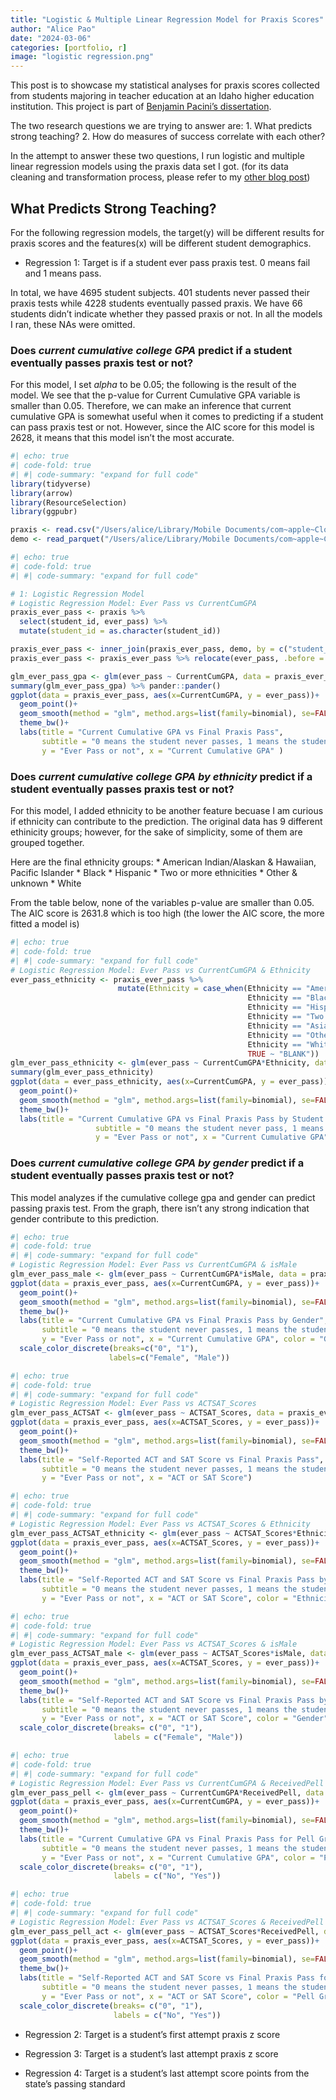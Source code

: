 ```yaml
---
title: "Logistic & Multiple Linear Regression Model for Praxis Scores"
author: "Alice Pao"
date: "2024-03-06"
categories: [portfolio, r]
image: "logistic regression.png"
---
```


This post is to showcase my statistical analyses for praxis scores collected from students majoring in teacher education at an Idaho higher education institution. This project is part of [Benjamin Pacini's dissertation](https://sites.google.com/view/benjamin-pacini/dissertation/methodology). 

The two research questions we are trying to answer are: 
1. What predicts strong teaching? 
2. How do measures of success correlate with each other? 

In the attempt to answer these two questions, I run logistic and multiple linear regression models using the praxis data set I got. (for its data cleaning and transformation process, please refer to my [other blog post]())

## What Predicts Strong Teaching? 

For the following regression models, the target(y) will be different results for praxis scores and the features(x) will be different student demographics. 

* Regression 1: Target is if a student ever pass praxis test. 0 means fail and 1 means pass. 

In total, we have 4695 student subjects. 401 students never passed their praxis tests while 4228 students eventually passed praxis. We have 66 students didn't indicate whether they passed praxis or not. In all the models I ran, these NAs were omitted. 

### Does *current cumulative college GPA* predict if a student eventually passes praxis test or not? 
For this model, I set *alpha* to be 0.05; the following is the result of the model. We see that the p-value for Current Cumulative GPA variable is smaller than 0.05. Therefore, we can make an inference that current cumulative GPA is somewhat useful when it comes to predicting if a student can pass praxis test or not. However, since the AIC score for this model is 2628, it means that this model isn't the most accurate.
```r
#| echo: true
#| code-fold: true
#| #| code-summary: "expand for full code"
library(tidyverse)
library(arrow)
library(ResourceSelection)
library(ggpubr)

praxis <- read.csv("/Users/alice/Library/Mobile Documents/com~apple~CloudDocs/Portfolio/Data Science Blog/blog/posts/regression_model/final_praxis.csv", header = TRUE, stringsAsFactors = TRUE)
demo <- read_parquet("/Users/alice/Library/Mobile Documents/com~apple~CloudDocs/Portfolio/Data Science Blog/blog/posts/regression_model/All_teacher_info.parquet")
```

```r
#| echo: true
#| code-fold: true
#| #| code-summary: "expand for full code"

# 1: Logistic Regression Model 
# Logistic Regression Model: Ever Pass vs CurrentCumGPA
praxis_ever_pass <- praxis %>% 
  select(student_id, ever_pass) %>% 
  mutate(student_id = as.character(student_id))

praxis_ever_pass <- inner_join(praxis_ever_pass, demo, by = c("student_id" = "StudentID"))
praxis_ever_pass <- praxis_ever_pass %>% relocate(ever_pass, .before = "student_id") %>% unique()

glm_ever_pass_gpa <- glm(ever_pass ~ CurrentCumGPA, data = praxis_ever_pass, family = binomial)
summary(glm_ever_pass_gpa) %>% pander::pander()
ggplot(data = praxis_ever_pass, aes(x=CurrentCumGPA, y = ever_pass))+
  geom_point()+
  geom_smooth(method = "glm", method.args=list(family=binomial), se=FALSE)+
  theme_bw()+
  labs(title = "Current Cumulative GPA vs Final Praxis Pass", 
       subtitle = "0 means the student never passes, 1 means the student passes", 
       y = "Ever Pass or not", x = "Current Cumulative GPA" )
```

### Does *current cumulative college GPA by ethnicity* predict if a student eventually passes praxis test or not? 
For this model, I added ethnicity to be another feature becuase I am curious if ethnicity can contribute to the prediction. The original data has 9 different ethinicity groups; however, for the sake of simplicity, some of them are grouped together. 

Here are the final ethnicity groups: 
* American Indian/Alaskan & Hawaiian, Pacific Islander
* Black
* Hispanic
* Two or more ethnicities
* Other & unknown
* White

From the table below, none of the variables p-value are smaller than 0.05. The AIC score is 2631.8 which is too high (the lower the AIC score, the more fitted a model is)
```r
#| echo: true
#| code-fold: true
#| #| code-summary: "expand for full code"
# Logistic Regression Model: Ever Pass vs CurrentCumGPA & Ethnicity
ever_pass_ethnicity <- praxis_ever_pass %>% 
                        mutate(Ethnicity = case_when(Ethnicity == "American Indian/Alaskan" | Ethnicity == "Hawaiian, Pacific Island" ~ "American Indian/Alaskan & Hawaiian, Pacific Islander", 
                                                     Ethnicity == "Black" ~ "Black", 
                                                     Ethnicity == "Hispanic, Latino" ~ "Hispanic", 
                                                     Ethnicity == "Two or More Ethnicities" ~ "Two or More Ethnicities", 
                                                     Ethnicity == "Asian" ~ "Asian", 
                                                     Ethnicity == "Other" | Ethnicity == "Unknown" ~ "Other & Unknown", 
                                                     Ethnicity == "White" ~ "White", 
                                                     TRUE ~ "BLANK"))
glm_ever_pass_ethnicity <- glm(ever_pass ~ CurrentCumGPA*Ethnicity, data = ever_pass_ethnicity, family = binomial)
summary(glm_ever_pass_ethnicity)
ggplot(data = ever_pass_ethnicity, aes(x=CurrentCumGPA, y = ever_pass))+
  geom_point()+
  geom_smooth(method = "glm", method.args=list(family=binomial), se=FALSE, aes(color =Ethnicity))+
  theme_bw()+
  labs(title = "Current Cumulative GPA vs Final Praxis Pass by Student's Ethnicity", 
                   subtitle = "0 means the student never pass, 1 means the student passes", 
                   y = "Ever Pass or not", x = "Current Cumulative GPA" )
```

### Does *current cumulative college GPA by gender* predict if a student eventually passes praxis test or not? 

This model analyzes if the cumulative college gpa and gender can predict passing praxis test. From the graph, there isn't any strong indication that gender contribute to this prediction. 

```r
#| echo: true
#| code-fold: true
#| #| code-summary: "expand for full code"
# Logistic Regression Model: Ever Pass vs CurrentCumGPA & isMale
glm_ever_pass_male <- glm(ever_pass ~ CurrentCumGPA*isMale, data = praxis_ever_pass, family = binomial)
ggplot(data = praxis_ever_pass, aes(x=CurrentCumGPA, y = ever_pass))+
  geom_point()+
  geom_smooth(method = "glm", method.args=list(family=binomial), se=FALSE, aes(color =as.factor(isMale)))+
  theme_bw()+
  labs(title = "Current Cumulative GPA vs Final Praxis Pass by Gender", 
       subtitle = "0 means the student never passes, 1 means the student passes", 
       y = "Ever Pass or not", x = "Current Cumulative GPA", color = "Gender")+
  scale_color_discrete(breaks=c("0", "1"),
                      labels=c("Female", "Male"))
```


```r
#| echo: true
#| code-fold: true
#| #| code-summary: "expand for full code"
# Logistic Regression Model: Ever Pass vs ACTSAT_Scores
glm_ever_pass_ACTSAT <- glm(ever_pass ~ ACTSAT_Scores, data = praxis_ever_pass, family = binomial)
ggplot(data = praxis_ever_pass, aes(x=ACTSAT_Scores, y = ever_pass))+
  geom_point()+
  geom_smooth(method = "glm", method.args=list(family=binomial), se=FALSE)+
  theme_bw()+
  labs(title = "Self-Reported ACT and SAT Score vs Final Praxis Pass", 
       subtitle = "0 means the student never passes, 1 means the student passes", 
       y = "Ever Pass or not", x = "ACT or SAT Score")
```

```r
#| echo: true
#| code-fold: true
#| #| code-summary: "expand for full code"
# Logistic Regression Model: Ever Pass vs ACTSAT_Scores & Ethnicity
glm_ever_pass_ACTSAT_ethnicity <- glm(ever_pass ~ ACTSAT_Scores*Ethnicity, data = praxis_ever_pass, family = binomial)
ggplot(data = praxis_ever_pass, aes(x=ACTSAT_Scores, y = ever_pass))+
  geom_point()+
  geom_smooth(method = "glm", method.args=list(family=binomial), se=FALSE, aes(color = Ethnicity))+
  theme_bw()+
  labs(title = "Self-Reported ACT and SAT Score vs Final Praxis Pass by Ethnicity", 
       subtitle = "0 means the student never passes, 1 means the student passes", 
       y = "Ever Pass or not", x = "ACT or SAT Score", color = "Ethnicity")
```

```r
#| echo: true
#| code-fold: true
#| #| code-summary: "expand for full code"
# Logistic Regression Model: Ever Pass vs ACTSAT_Scores & isMale
glm_ever_pass_ACTSAT_male <- glm(ever_pass ~ ACTSAT_Scores*isMale, data = praxis_ever_pass, family = binomial)
ggplot(data = praxis_ever_pass, aes(x=ACTSAT_Scores, y = ever_pass))+
  geom_point()+
  geom_smooth(method = "glm", method.args=list(family=binomial), se=FALSE, aes(color = as.factor(isMale)))+
  theme_bw()+
  labs(title = "Self-Reported ACT and SAT Score vs Final Praxis Pass by Gender", 
       subtitle = "0 means the student never passes, 1 means the student passes", 
       y = "Ever Pass or not", x = "ACT or SAT Score", color = "Gender")+
  scale_color_discrete(breaks= c("0", "1"), 
                       labels = c("Female", "Male"))
```

```r
#| echo: true
#| code-fold: true
#| #| code-summary: "expand for full code"
# Logistic Regression Model: Ever Pass vs CurrentCumGPA & ReceivedPell
glm_ever_pass_pell <- glm(ever_pass ~ CurrentCumGPA*ReceivedPell, data = praxis_ever_pass, family = binomial)
ggplot(data = praxis_ever_pass, aes(x=CurrentCumGPA, y = ever_pass))+
  geom_point()+
  geom_smooth(method = "glm", method.args=list(family=binomial), se=FALSE, aes(color = as.factor(ReceivedPell)))+
  theme_bw()+
  labs(title = "Current Cumulative GPA vs Final Praxis Pass for Pell Grant Receivers", 
       subtitle = "0 means the student never passes, 1 means the student passes", 
       y = "Ever Pass or not", x = "Current Cumulative GPA", color = "Pell Grant Receiver or not")+
  scale_color_discrete(breaks= c("0", "1"), 
                       labels = c("No", "Yes"))
```

```r
#| echo: true
#| code-fold: true
#| #| code-summary: "expand for full code"
# Logistic Regression Model: Ever Pass vs ACTSAT_Scores & ReceivedPell
glm_ever_pass_pell_act <- glm(ever_pass ~ ACTSAT_Scores*ReceivedPell, data = praxis_ever_pass, family = binomial)
ggplot(data = praxis_ever_pass, aes(x=ACTSAT_Scores, y = ever_pass))+
  geom_point()+
  geom_smooth(method = "glm", method.args=list(family=binomial), se=FALSE, aes(color = as.factor(ReceivedPell)))+
  theme_bw()+
  labs(title = "Self-Reported ACT and SAT Score vs Final Praxis Pass for Pell Grant Receipients", 
       subtitle = "0 means the student never passes, 1 means the student passes", 
       y = "Ever Pass or not", x = "ACT or SAT Score", color = "Pell Grant Receiver or not")+
  scale_color_discrete(breaks= c("0", "1"), 
                       labels = c("No", "Yes"))
```


* Regression 2: Target is a student's first attempt praxis z score


* Regression 3: Target is a student's last attempt praxis z score


* Regression 4: Target is a student's last attempt score points from the state's passing standard